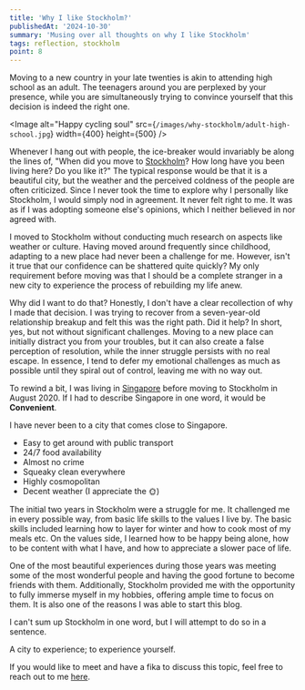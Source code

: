 ```yaml
---
title: 'Why I like Stockholm?'
publishedAt: '2024-10-30'
summary: 'Musing over all thoughts on why I like Stockholm'
tags: reflection, stockholm
point: 8
---
```


Moving to a new country in your late twenties is akin to attending high school as an adult.
The teenagers around you are perplexed by your presence, while you are simultaneously trying to convince yourself
that this decision is indeed the right one.

<Image
  alt="Happy cycling soul"
  src={`/images/why-stockholm/adult-high-school.jpg`}
  width={400}
  height={500}
/>

Whenever I hang out with people, the ice-breaker would invariably be along the lines of,
"When did you move to [Stockholm](https://www.visitstockholm.com/)? How long have you been living here? Do you like it?"
The typical response would be that it is a beautiful city, but the weather and the perceived coldness of the people are often criticized.
Since I never took the time to explore why I personally like Stockholm, I would simply nod in agreement. It never felt right to me.
It was as if I was adopting someone else's opinions, which I neither believed in nor agreed with.

I moved to Stockholm without conducting much research on aspects like weather or culture.
Having moved around frequently since childhood, adapting to a new place had never been a challenge for me.
However, isn't it true that our confidence can be shattered quite quickly? My only requirement
before moving was that I should be a complete stranger in a new city to experience the process of rebuilding my life anew.

Why did I want to do that? Honestly, I don't have a clear recollection of why I made that decision.
I was trying to recover from a seven-year-old relationship breakup and felt this was the right path. Did it help?
In short, yes, but not without significant challenges. Moving to a new place can initially distract you from your troubles,
but it can also create a false perception of resolution, while the inner struggle persists with no real escape.
In essence, I tend to defer my emotional challenges as much as possible until they spiral out of control, leaving me with no way out.

To rewind a bit, I was living in [Singapore](https://www.visitsingapore.com/) before moving to Stockholm in August 2020. If I had to describe Singapore
in one word, it would be **Convenient**.

I have never been to a city that comes close to Singapore.

- Easy to get around with public transport
- 24/7 food availability
- Almost no crime
- Squeaky clean everywhere
- Highly cosmopolitan
- Decent weather (I appreciate the 🌞)

The initial two years in Stockholm were a struggle for me. It challenged me in every possible way,
from basic life skills to the values I live by. The basic skills included learning how to layer for winter
and how to cook most of my meals etc. On the values side, I learned how to be happy being alone,
how to be content with what I have, and how to appreciate a slower pace of life.

One of the most beautiful experiences during those years was meeting some of the most wonderful people and
having the good fortune to become friends with them. Additionally,
Stockholm provided me with the opportunity to fully immerse myself in my hobbies, offering ample time to focus on them.
It is also one of the reasons I was able to start this blog.

I can't sum up Stockholm in one word, but I will attempt to do so in a sentence.

<Callout emoji="☃️">

A city to experience; to experience yourself.

</Callout>

If you would like to meet and have a fika to discuss this topic, feel free to reach out to me [here](mailto:rahul.rrixe@gmail.com).
